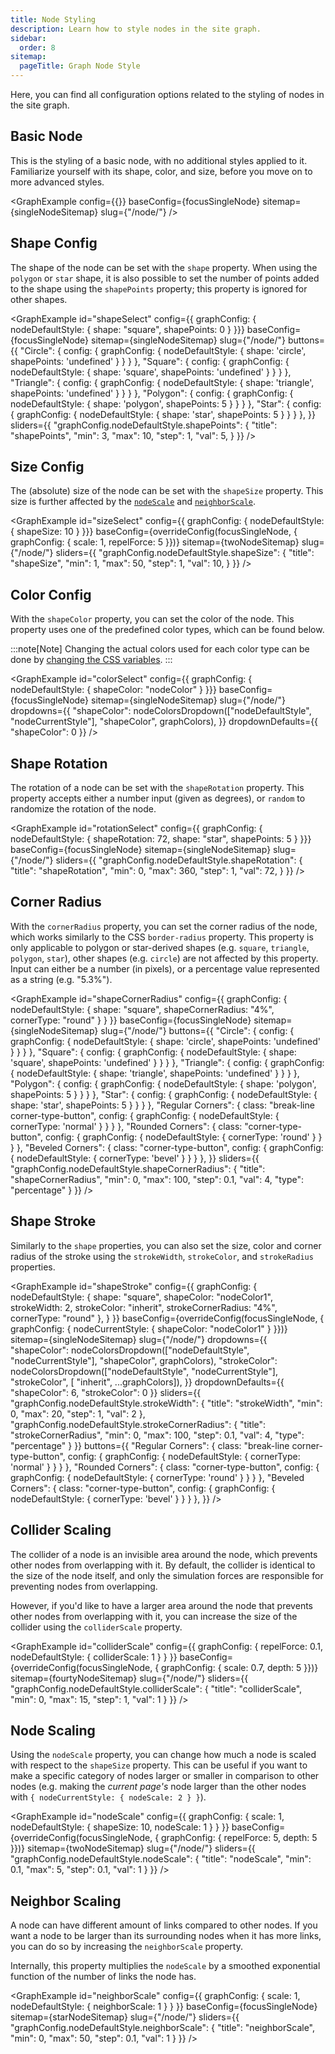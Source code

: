 ```yaml
---
title: Node Styling
description: Learn how to style nodes in the site graph.
sidebar:
  order: 8
sitemap:
  pageTitle: Graph Node Style
---
```



Here, you can find all configuration options related to the styling of nodes in the site graph.

## Basic Node

This is the styling of a basic node, with no additional styles applied to it.
Familiarize yourself with its shape, color, and size, before you move on to more advanced styles.

<GraphExample config={{}} baseConfig={focusSingleNode} sitemap={singleNodeSitemap} slug={"/node/"} />


## Shape Config
The shape of the node can be set with the `shape` property.
When using the `polygon` or `star` shape, it is also possible to set the number of points added to the shape
using the `shapePoints` property; this property is ignored for other shapes.

<GraphExample id="shapeSelect"
  	config={{ graphConfig: { nodeDefaultStyle: { shape: "square", shapePoints: 0 } }}}
	baseConfig={focusSingleNode} sitemap={singleNodeSitemap} slug={"/node/"}
	buttons={{
		"Circle": { config: { graphConfig: { nodeDefaultStyle: { shape: 'circle', shapePoints: 'undefined' } } } },
		"Square": { config: { graphConfig: { nodeDefaultStyle: { shape: 'square', shapePoints: 'undefined' } } } },
		"Triangle": { config: { graphConfig: { nodeDefaultStyle: { shape: 'triangle', shapePoints: 'undefined' } } } },
		"Polygon": { config: { graphConfig: { nodeDefaultStyle: { shape: 'polygon', shapePoints: 5 } } } },
		"Star": { config: { graphConfig: { nodeDefaultStyle: { shape: 'star', shapePoints: 5 } } } },
	}}
	sliders={{
		"graphConfig.nodeDefaultStyle.shapePoints": {
			"title": "shapePoints",
			"min": 3,
			"max": 10,
			"step": 1,
			"val": 5,
		}
	}}
/>

## Size Config
The (absolute) size of the node can be set with the `shapeSize` property.
This size is further affected by the [`nodeScale`](#node-scaling) and [`neighborScale`](#neighbor-scaling).

<GraphExample id="sizeSelect"
  	config={{ graphConfig: { nodeDefaultStyle: { shapeSize: 10 } }}}
  	baseConfig={overrideConfig(focusSingleNode, { graphConfig: { scale: 1, repelForce: 5 }})} sitemap={twoNodeSitemap} slug={"/node/"}
	sliders={{
		"graphConfig.nodeDefaultStyle.shapeSize": {
			"title": "shapeSize",
			"min": 1,
			"max": 50,
			"step": 1,
			"val": 10,
		}
	}}
/>


## Color Config
With the `shapeColor` property, you can set the color of the node.
This property uses one of the predefined color types, which can be found below.

:::note[Note]
Changing the actual colors used for each color type can be done
by [changing the CSS variables](/starlight-site-graph/configuration/css/variables#nodes).
:::

<GraphExample id="colorSelect"
	config={{ graphConfig: { nodeDefaultStyle: { shapeColor: "nodeColor" } }}}
	baseConfig={focusSingleNode} sitemap={singleNodeSitemap} slug={"/node/"}
	dropdowns={{
		"shapeColor": nodeColorsDropdown(["nodeDefaultStyle", "nodeCurrentStyle"], "shapeColor", graphColors),
	}}
    dropdownDefaults={{
		"shapeColor": 0
	}}
/>


## Shape Rotation
The rotation of a node can be set with the `shapeRotation` property.
This property accepts either a number input (given as degrees), or `random` to randomize the rotation of the node.

<GraphExample id="rotationSelect"
	config={{ graphConfig: { nodeDefaultStyle: { shapeRotation: 72, shape: "star", shapePoints: 5 } }}}
    baseConfig={focusSingleNode} sitemap={singleNodeSitemap} slug={"/node/"}
	sliders={{
		"graphConfig.nodeDefaultStyle.shapeRotation": {
			"title": "shapeRotation",
			"min": 0,
			"max": 360,
			"step": 1,
			"val": 72,
		}
	}}
/>


## Corner Radius
With the `cornerRadius` property, you can set the corner radius of the node,
which works similarly to the CSS `border-radius` property.
This property is only applicable to polygon or star-derived shapes (e.g. `square`, `triangle`, `polygon`, `star`),
other shapes (e.g. `circle`) are not affected by this property.
Input can either be a number (in pixels), or a percentage value represented as a string (e.g. "5.3%").

<GraphExample id="shapeCornerRadius"
			  config={{
				graphConfig: {
					nodeDefaultStyle: {
						shape: "square",
						shapeCornerRadius: "4%",
						cornerType: "round"
					}
				}
			  }}
			  baseConfig={focusSingleNode} sitemap={singleNodeSitemap} slug={"/node/"}
			  buttons={{
				  "Circle": { config: { graphConfig: { nodeDefaultStyle: { shape: 'circle', shapePoints: 'undefined' } } } },
				  "Square": { config: { graphConfig: { nodeDefaultStyle: { shape: 'square', shapePoints: 'undefined' } } } },
				  "Triangle": { config: { graphConfig: { nodeDefaultStyle: { shape: 'triangle', shapePoints: 'undefined' } } } },
				  "Polygon": { config: { graphConfig: { nodeDefaultStyle: { shape: 'polygon', shapePoints: 5 } } } },
				  "Star": { config: { graphConfig: { nodeDefaultStyle: { shape: 'star', shapePoints: 5 } } } },
				  "Regular Corners": { class: "break-line corner-type-button", config: { graphConfig: { nodeDefaultStyle: { cornerType: 'normal' } } } },
				  "Rounded Corners": { class: "corner-type-button", config: { graphConfig: { nodeDefaultStyle: { cornerType: 'round' } } } },
				  "Beveled Corners": { class: "corner-type-button", config: { graphConfig: { nodeDefaultStyle: { cornerType: 'bevel' } } } },
			  }}
			  sliders={{
				  "graphConfig.nodeDefaultStyle.shapeCornerRadius": {
					  "title": "shapeCornerRadius",
					  "min": 0,
					  "max": 100,
					  "step": 0.1,
					  "val": 4,
					  "type": "percentage"
				  }
			  }}
/>


## Shape Stroke
Similarly to the `shape` properties, you can also set the size, color and corner radius of the stroke
using the `strokeWidth`, `strokeColor`, and `strokeRadius` properties.

<GraphExample id="shapeStroke"
			  config={{
				graphConfig: {
					nodeDefaultStyle: {
						shape: "square",
						shapeColor: "nodeColor1",
						strokeWidth: 2,
						strokeColor: "inherit",
						strokeCornerRadius: "4%",
						cornerType: "round"
					},
				}
			  }}
			  baseConfig={overrideConfig(focusSingleNode, { graphConfig: { nodeCurrentStyle: { shapeColor: "nodeColor1" } }})}
			  sitemap={singleNodeSitemap} slug={"/node/"}
			  dropdowns={{
				  "shapeColor": nodeColorsDropdown(["nodeDefaultStyle", "nodeCurrentStyle"], "shapeColor", graphColors),
				  "strokeColor": nodeColorsDropdown(["nodeDefaultStyle", "nodeCurrentStyle"], "strokeColor", [ "inherit", ...graphColors]),
			  }}
			  dropdownDefaults={{
				  "shapeColor": 6,
				  "strokeColor": 0
			  }}
			  sliders={{
				  "graphConfig.nodeDefaultStyle.strokeWidth": {
					  "title": "strokeWidth",
					  "min": 0,
					  "max": 20,
					  "step": 1,
					  "val": 2
				  },
				  "graphConfig.nodeDefaultStyle.strokeCornerRadius": {
					  "title": "strokeCornerRadius",
					  "min": 0,
					  "max": 100,
					  "step": 0.1,
					  "val": 4,
					  "type": "percentage"
				  }
			  }}
			  buttons={{
				  "Regular Corners": { class: "break-line corner-type-button", config: { graphConfig: { nodeDefaultStyle: { cornerType: 'normal' } } } },
				  "Rounded Corners": { class: "corner-type-button", config: { graphConfig: { nodeDefaultStyle: { cornerType: 'round' } } } },
				  "Beveled Corners": { class: "corner-type-button", config: { graphConfig: { nodeDefaultStyle: { cornerType: 'bevel' } } } },
			  }}
/>


## Collider Scaling

The collider of a node is an invisible area around the node, which prevents other nodes from overlapping with it.
By default, the collider is identical to the size of the node itself, and only the simulation forces are responsible
for preventing nodes from overlapping.

However, if you'd like to have a larger area around the node that prevents other nodes from overlapping with it,
you can increase the size of the collider using the `colliderScale` property.

<GraphExample id="colliderScale"
			  config={{
				graphConfig: {
					repelForce: 0.1,
					nodeDefaultStyle: {
						colliderScale: 1
					}
				}
			  }}
			  baseConfig={overrideConfig(focusSingleNode, { graphConfig: { scale: 0.7, depth: 5 }})} sitemap={fourtyNodeSitemap} slug={"/node/"}
			  sliders={{
				  "graphConfig.nodeDefaultStyle.colliderScale": {
					  "title": "colliderScale",
					  "min": 0,
					  "max": 15,
					  "step": 1,
					  "val": 1
				  }
			  }}
/>


## Node Scaling

Using the `nodeScale` property, you can change how much a node is scaled with respect to the `shapeSize` property.
This can be useful if you want to make a specific category of nodes larger or smaller in comparison to other nodes
(e.g. making the _current page's_ node larger than the other nodes with `{ nodeCurrentStyle: { nodeScale: 2 } }`).

<GraphExample id="nodeScale"
			  config={{
				graphConfig: {
					scale: 1,
					nodeDefaultStyle: {
						shapeSize: 10,
						nodeScale: 1
					}
				}
			  }}
			  baseConfig={overrideConfig(focusSingleNode, { graphConfig: { repelForce: 5, depth: 5 }})} sitemap={twoNodeSitemap} slug={"/node/"}
			  sliders={{
				  "graphConfig.nodeDefaultStyle.nodeScale": {
					  "title": "nodeScale",
					  "min": 0.1,
					  "max": 5,
					  "step": 0.1,
					  "val": 1
				  }
			  }}
/>

## Neighbor Scaling

A node can have different amount of links compared to other nodes.
If you want a node to be larger than its surrounding nodes when it has more links,
you can do so by increasing the `neighborScale` property.

Internally, this property multiplies the `nodeScale` by a smoothed exponential function of the number of links the node has.

<GraphExample id="neighborScale"
			  config={{
				graphConfig: {
					scale: 1,
					nodeDefaultStyle: {
						neighborScale: 1
					}
				}
			  }}
			  baseConfig={focusSingleNode} sitemap={starNodeSitemap} slug={"/node/"}
			  sliders={{
				  "graphConfig.nodeDefaultStyle.neighborScale": {
					  "title": "neighborScale",
					  "min": 0,
					  "max": 50,
					  "step": 0.1,
					  "val": 1
				  }
			  }}
/>
